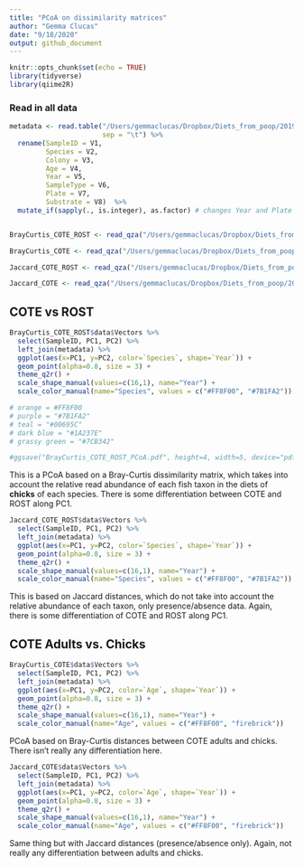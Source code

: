 ```yaml
---
title: "PCoA on dissimilarity matrices"
author: "Gemma Clucas"
date: "9/18/2020"
output: github_document
---
```


```r
knitr::opts_chunk$set(echo = TRUE)
library(tidyverse)
library(qiime2R)

```

### Read in all data 
```r
metadata <- read.table("/Users/gemmaclucas/Dropbox/Diets_from_poop/2019_terns_puffins_fecal_data_analysis/MiFish/mdat.txt",
                       sep = "\t") %>% 
  rename(SampleID = V1, 
         Species = V2, 
         Colony = V3, 
         Age = V4, 
         Year = V5, 
         SampleType = V6, 
         Plate = V7, 
         Substrate = V8)  %>% 
  mutate_if(sapply(., is.integer), as.factor) # changes Year and Plate to factors for plotting, all others are already factors


BrayCurtis_COTE_ROST <- read_qza("/Users/gemmaclucas/Dropbox/Diets_from_poop/2019_terns_puffins_fecal_data_analysis/MiFish/final_taxonomy_superblast/Terns/COTE_ROST_chicks_Bray-Curtis-PCoA_rarefied400.qza")

BrayCurtis_COTE <- read_qza("/Users/gemmaclucas/Dropbox/Diets_from_poop/2019_terns_puffins_fecal_data_analysis/MiFish/final_taxonomy_superblast/Terns/COTE_Bray-Curtis-PCoA_rarefied400.qza")

Jaccard_COTE_ROST <- read_qza("/Users/gemmaclucas/Dropbox/Diets_from_poop/2019_terns_puffins_fecal_data_analysis/MiFish/final_taxonomy_superblast/Terns/COTE_ROST_chicks_Jaccard-PCoA_rarefied400.qza")

Jaccard_COTE <- read_qza("/Users/gemmaclucas/Dropbox/Diets_from_poop/2019_terns_puffins_fecal_data_analysis/MiFish/final_taxonomy_superblast/Terns/COTE_Jaccard-PCoA_rarefied400.qza")

```


## COTE vs ROST 
```r
BrayCurtis_COTE_ROST$data$Vectors %>%
  select(SampleID, PC1, PC2) %>%
  left_join(metadata) %>%
  ggplot(aes(x=PC1, y=PC2, color=`Species`, shape=`Year`)) +
  geom_point(alpha=0.8, size = 3) + 
  theme_q2r() +
  scale_shape_manual(values=c(16,1), name="Year") + 
  scale_color_manual(name="Species", values = c("#FF8F00", "#7B1FA2")) 

# orange = #FF8F00
# purple = "#7B1FA2" 
# teal = "#00695C" 
# dark blue = "#1A237E"
# grassy green = "#7CB342"

#ggsave("BrayCurtis_COTE_ROST_PCoA.pdf", height=4, width=5, device="pdf")
```

This is a PCoA based on a Bray-Curtis dissimilarity matrix, which takes into account the relative read abundance of each fish taxon in the diets of **chicks** of each species. There is some differentiation between COTE and ROST along PC1. 

```r
Jaccard_COTE_ROST$data$Vectors %>%
  select(SampleID, PC1, PC2) %>%
  left_join(metadata) %>%
  ggplot(aes(x=PC1, y=PC2, color=`Species`, shape=`Year`)) +
  geom_point(alpha=0.8, size = 3) + 
  theme_q2r() +
  scale_shape_manual(values=c(16,1), name="Year") + 
  scale_color_manual(name="Species", values = c("#FF8F00", "#7B1FA2")) 


```

This is based on Jaccard distances, which do not take into account the relative abundance of each taxon, only presence/absence data. Again, there is some differentiation of COTE and ROST along PC1.


## COTE Adults vs. Chicks 
```r
BrayCurtis_COTE$data$Vectors %>%
  select(SampleID, PC1, PC2) %>%
  left_join(metadata) %>%
  ggplot(aes(x=PC1, y=PC2, color=`Age`, shape=`Year`)) +
  geom_point(alpha=0.8, size = 3) + 
  theme_q2r() +
  scale_shape_manual(values=c(16,1), name="Year") + 
  scale_color_manual(name="Age", values = c("#FF8F00", "firebrick")) 
```

PCoA based on Bray-Curtis distances between COTE adults and chicks. There isn't really any differentiation here.

```r
Jaccard_COTE$data$Vectors %>%
  select(SampleID, PC1, PC2) %>%
  left_join(metadata) %>%
  ggplot(aes(x=PC1, y=PC2, color=`Age`, shape=`Year`)) +
  geom_point(alpha=0.8, size = 3) + 
  theme_q2r() +
  scale_shape_manual(values=c(16,1), name="Year") + 
  scale_color_manual(name="Age", values = c("#FF8F00", "firebrick")) 


```

Same thing but with Jaccard distances (presence/absence only). Again, not really any differentiation between adults and chicks.
